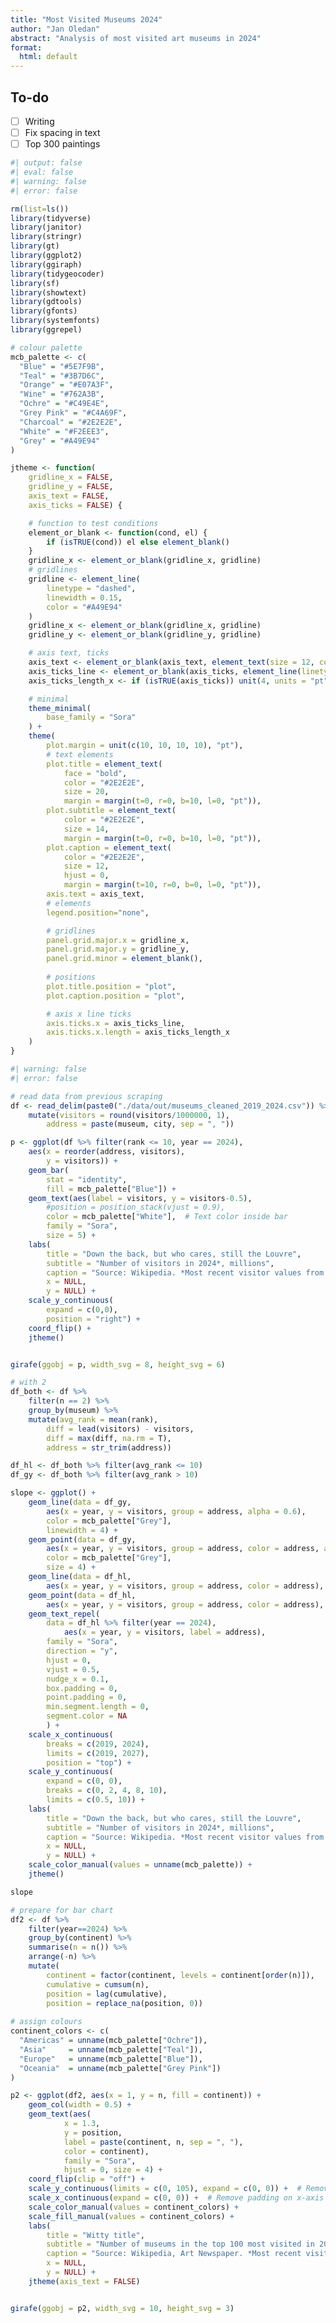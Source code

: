 ```yaml
---
title: "Most Visited Museums 2024"
author: "Jan Oledan"
abstract: "Analysis of most visited art museums in 2024"
format: 
  html: default
---
```


## To-do

- [ ] Writing 
- [ ] Fix spacing in text 
- [ ] Top 300 paintings

```r
#| output: false
#| eval: false
#| warning: false
#| error: false

rm(list=ls())
library(tidyverse)
library(janitor)
library(stringr)
library(gt)
library(ggplot2)
library(ggiraph)
library(tidygeocoder)
library(sf)
library(showtext)
library(gdtools)
library(gfonts)
library(systemfonts)
library(ggrepel)

# colour palette
mcb_palette <- c(
  "Blue" = "#5E7F9B",
  "Teal" = "#3B7D6C",
  "Orange" = "#E07A3F",
  "Wine" = "#762A3B",
  "Ochre" = "#C49E4E",
  "Grey Pink" = "#C4A69F",
  "Charcoal" = "#2E2E2E",
  "White" = "#F2EEE3",
  "Grey" = "#A49E94"
)

```

```r

jtheme <- function(
    gridline_x = FALSE, 
    gridline_y = FALSE, 
    axis_text = FALSE, 
    axis_ticks = FALSE) {

    # function to test conditions
    element_or_blank <- function(cond, el) {
        if (isTRUE(cond)) el else element_blank()
    }
    gridline_x <- element_or_blank(gridline_x, gridline)
    # gridlines 
    gridline <- element_line(
        linetype = "dashed",
        linewidth = 0.15,
        color = "#A49E94"
    )
    gridline_x <- element_or_blank(gridline_x, gridline)
    gridline_y <- element_or_blank(gridline_y, gridline)

    # axis text, ticks
    axis_text <- element_or_blank(axis_text, element_text(size = 12, color = "#2E2E2E"))
    axis_ticks_line <- element_or_blank(axis_ticks, element_line(linetype = "solid", linewidth = 0.25, color = "#A49E94"))
    axis_ticks_length_x <- if (isTRUE(axis_ticks)) unit(4, units = "pt") else element_blank()

    # minimal
    theme_minimal(
        base_family = "Sora"
    ) +
    theme(
        plot.margin = unit(c(10, 10, 10, 10), "pt"),
        # text elements
        plot.title = element_text(
            face = "bold", 
            color = "#2E2E2E",
            size = 20, 
            margin = margin(t=0, r=0, b=10, l=0, "pt")),
        plot.subtitle = element_text(
            color = "#2E2E2E",
            size = 14, 
            margin = margin(t=0, r=0, b=10, l=0, "pt")),
        plot.caption = element_text(
            color = "#2E2E2E",
            size = 12,
            hjust = 0, 
            margin = margin(t=10, r=0, b=0, l=0, "pt")), 
        axis.text = axis_text,
        # elements
        legend.position="none",

        # gridlines
        panel.grid.major.x = gridline_x,
        panel.grid.major.y = gridline_y,
        panel.grid.minor = element_blank(),
    
        # positions 
        plot.title.position = "plot",
        plot.caption.position = "plot",

        # axis x line ticks
        axis.ticks.x = axis_ticks_line,
        axis.ticks.x.length = axis_ticks_length_x
    )
}


```

```r
#| warning: false
#| error: false

# read data from previous scraping
df <- read_delim(paste0("./data/out/museums_cleaned_2019_2024.csv")) %>%
    mutate(visitors = round(visitors/1000000, 1),
        address = paste(museum, city, sep = ", ")) 

p <- ggplot(df %>% filter(rank <= 10, year == 2024), 
    aes(x = reorder(address, visitors), 
        y = visitors)) + 
    geom_bar(
        stat = "identity",
        fill = mcb_palette["Blue"]) + 
    geom_text(aes(label = visitors, y = visitors-0.5), 
        #position = position_stack(vjust = 0.9), 
        color = mcb_palette["White"],  # Text color inside bar
        family = "Sora", 
        size = 5) +
    labs(
        title = "Down the back, but who cares, still the Louvre",
        subtitle = "Number of visitors in 2024*, millions",
        caption = "Source: Wikipedia. *Most recent visitor values from 2023 or 2024.",
        x = NULL, 
        y = NULL) +
    scale_y_continuous(
        expand = c(0,0), 
        position = "right") + 
    coord_flip() + 
    jtheme()


girafe(ggobj = p, width_svg = 8, height_svg = 6)

```

```r
# with 2
df_both <- df %>% 
    filter(n == 2) %>%
    group_by(museum) %>% 
    mutate(avg_rank = mean(rank),
        diff = lead(visitors) - visitors,
        diff = max(diff, na.rm = T),
        address = str_trim(address))

df_hl <- df_both %>% filter(avg_rank <= 10)
df_gy <- df_both %>% filter(avg_rank > 10)

slope <- ggplot() +
    geom_line(data = df_gy, 
        aes(x = year, y = visitors, group = address, alpha = 0.6), 
        color = mcb_palette["Grey"], 
        linewidth = 4) +
    geom_point(data = df_gy, 
        aes(x = year, y = visitors, group = address, color = address, alpha = 0.6), 
        color = mcb_palette["Grey"],
        size = 4) +
    geom_line(data = df_hl, 
        aes(x = year, y = visitors, group = address, color = address), linewidth = 4) +
    geom_point(data = df_hl, 
        aes(x = year, y = visitors, group = address, color = address), size = 4) +
    geom_text_repel(
        data = df_hl %>% filter(year == 2024),
            aes(x = year, y = visitors, label = address),
        family = "Sora",
        direction = "y", 
        hjust = 0,
        vjust = 0.5,
        nudge_x = 0.1, 
        box.padding = 0,
        point.padding = 0, 
        min.segment.length = 0,
        segment.color = NA
        ) +
    scale_x_continuous(
        breaks = c(2019, 2024),
        limits = c(2019, 2027),
        position = "top") +
    scale_y_continuous(
        expand = c(0, 0), 
        breaks = c(0, 2, 4, 8, 10),
        limits = c(0.5, 10)) +
    labs(
        title = "Down the back, but who cares, still the Louvre",
        subtitle = "Number of visitors in 2024*, millions",
        caption = "Source: Wikipedia. *Most recent visitor values from 2023 or 2024.",
        x = NULL, 
        y = NULL) +
    scale_color_manual(values = unname(mcb_palette)) +
    jtheme()

slope
```

```r

# prepare for bar chart
df2 <- df %>%
    filter(year==2024) %>%
    group_by(continent) %>%
    summarise(n = n()) %>%
    arrange(-n) %>%
    mutate(
        continent = factor(continent, levels = continent[order(n)]),
        cumulative = cumsum(n),
        position = lag(cumulative),
        position = replace_na(position, 0))
    
# assign colours
continent_colors <- c(
  "Americas" = unname(mcb_palette["Ochre"]),
  "Asia"     = unname(mcb_palette["Teal"]),
  "Europe"   = unname(mcb_palette["Blue"]),
  "Oceania"  = unname(mcb_palette["Grey Pink"])
)

p2 <- ggplot(df2, aes(x = 1, y = n, fill = continent)) +
    geom_col(width = 0.5) +
    geom_text(aes(
            x = 1.3, 
            y = position, 
            label = paste(continent, n, sep = ", "),
            color = continent),
            family = "Sora", 
            hjust = 0, size = 4) +
    coord_flip(clip = "off") +
    scale_y_continuous(limits = c(0, 105), expand = c(0, 0)) +  # Remove padding on y-axis (bar length)
    scale_x_continuous(expand = c(0, 0)) +  # Remove padding on x-axis (position axis) +
    scale_color_manual(values = continent_colors) +
    scale_fill_manual(values = continent_colors) +
    labs(
        title = "Witty title",
        subtitle = "Number of museums in the top 100 most visited in 2024*",
        caption = "Source: Wikipedia, Art Newspaper. *Most recent visitor values from 2023 or 2024.",
        x = NULL, 
        y = NULL) +
    jtheme(axis_text = FALSE) 


girafe(ggobj = p2, width_svg = 10, height_svg = 3)

  
```
